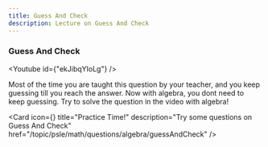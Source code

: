 ```yaml
---
title: Guess And Check
description: Lecture on Guess And Check
---
```




### Guess And Check

<Youtube id={"ekJibqYIoLg"} />

Most of the time you are taught this question by your teacher, and you keep guessing till you reach the answer. Now with algebra, you dont need to keep guessing. Try to solve the question in the video with algebra!

<Cards>

<Card
  icon={<FileQuestion />}
  title="Practice Time!"
  description="Try some questions on Guess And Check"
  href="/topic/psle/math/questions/algebra/guessAndCheck"
/>

</Cards>

